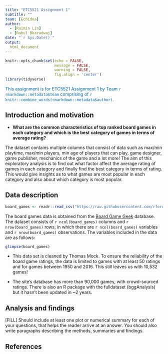 ---
title: "ETC5521 Assignment 1"
subtitle: ""
team: [Echidna]
author:
  - [Ruimin Lin]
  - [Rahul Bharadwaj]
date: "`r Sys.Date()`"
output: 
  html_document
---

```{r setup, include=FALSE}
knitr::opts_chunk$set(echo = FALSE,
                      message = FALSE,
                      warning = FALSE,
                      fig.align = 'center')
library(tidyverse)
```

[This assignment is for ETC5521 Assignment 1 by Team `r rmarkdown::metadata$team` comprising of `r knitr::combine_words(rmarkdown::metadata$author)`.]{style="color:#006DAE;"}


## Introduction and motivation

* **What are the common characteristics of top ranked board games in each category and which is the best category of games in terms of average rating?**

The dataset contains multiple columns that consist of data such as max/min playtime, max/min players, min age of players that can play, game designer, game publisher, mechanics of the game and a lot more! The aim of this exploratory analysis is to find out what factor affect the average rating of games in each category and finally find the best category in terms of rating. This would give insights as to what games are most popular in each category and also about which category is most popular.

## Data description

```{r ReadData}
board_games <- readr::read_csv("https://raw.githubusercontent.com/rfordatascience/tidytuesday/master/data/2019/2019-03-12/board_games.csv")
```

The board games data is obtained from the [Board Game Geek](https://boardgamegeek.com/) database. The dataset consists of `r ncol(board_games)` columns and `r nrow(board_games)` rows, in which there are `r ncol(board_games)` variables and `r nrow(board_games)` observations. The variables included in the data are as follows:

```{r}
glimpse(board_games)
```

* This data set is cleaned by Thomas Mock. To ensure the reliability of the board game ratings, the data is limited to games with at least 50 ratings and for games between 1950 and 2016. This still leaves us with 10,532 games!

* The site's database has more than 90,000 games, with crowd-sourced ratings. There is also an R package with the fulldataset (bggAnalysis) but it hasn't been updated in ~2 years.

## Analysis and findings

[FILL] Should include at least one plot or numerical summary for each of your questions, that helps the reader arrive at an answer. You should also write paragraphs describing the methods, summaries and findings. 

## References
